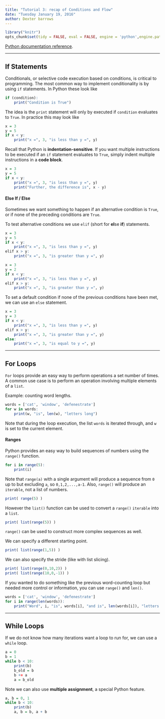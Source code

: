 ```yaml
---
title: "Tutorial 3: recap of Conditions and Flow"
date: "Tuesday January 19, 2016"
author: Dexter barrows
---
```


```r
library("knitr")
opts_chunk$set(tidy = FALSE, eval = FALSE, engine = 'python',engine.path = 'python3')
```

[Python documentation reference](https://docs.python.org/3/tutorial/controlflow.html).



***

## If Statements

Conditionals, or selective code execution based on conditions, is critical to programming. The most common way to implement conditionality is by using `if` statements. In Python these look like

```r
if (condition):
    print("Condition is True")
```

The idea is the `print` statement will only by executed if `condition` evaluates to `True`. In practice this may look like

```r
x = 3
y = 5
if x < y:
    print("x =", 3, "is less than y =", y)
```

Recall that Python is **indentation-sensitive**. If you want multiple instructions to be executed if an `if` statement evaluates to `True`, simply indent multiple instructions in a **code block**.

```r
x = 3
y = 5
if x < y:
    print("x =", 3, "is less than y =", y)
    print("Further, the difference is", x - y)
```


#### Else If / Else

Sometimes we want something to happen if an alternative condition is `True`, or if none of the preceding conditions are `True`.

To test alternative conditions we use `elif` (short for **el**se **if**) statements.

```r
x = 3
y = 5
if x < y:
    print("x =", 3, "is less than y =", y)
elif x > y:
    print("x =", 3, "is greater than y =", y)
```

```r
x = 3
y = 2
if x < y:
    print("x =", 3, "is less than y =", y)
elif x > y:
    print("x =", 3, "is greater than y =", y)
```

To set a default condition if none of the previous conditions have been met, we can use an `else` statement.

```r
x = 3
y = 3
if x < y:
    print("x =", 3, "is less than y =", y)
elif x > y:
    print("x =", 3, "is greater than y =", y)
else:
    print("x =", 3, "is equal to y =", y)
```


***

## For Loops

`For` loops provide an easy way to perform operations a set number of times. A common use case is to perform an operation involving multiple elements of a `list`.

Example: counting word lengths.

```r
words = ['cat', 'window', 'defenestrate']
for w in words:
    print(w, "is", len(w), "letters long")
```

Note that during the loop execution, the list `words` is iterated through, and `w` is set to the current element.

#### Ranges

Python provides an easy way to build sequences of numbers using the `range()` function.

```r
for i in range(5):
    print(i)
```

Note that `range(a)` with a single argument will produce a sequence from `0` up to but excluding `a`, so `0,1,2,...,a-1`. Also, `range()` will produce an `iterable`, not a list of numbers. 

```r
print( range(5) )
```

However the `list()` function can be used to convert a `range()` `iterable` into a `list`.

```r
print( list(range(5)) )
```

`range()` can be used to construct more complex sequences as well.

We can specify a different starting point.

```r
print( list(range(1,5)) ) 
```

We can also specify the stride (like with list slicing).

```r
print( list(range(0,10,2)) )
print( list(range(10,0,-1)) )
```

If you wanted to do something like the previous word-counting loop but needed more control or information, you can use `range()` and `len()`.

```r
words = ['cat', 'window', 'defenestrate']
for i in range(len(words)):
    print("Word", i, "is", words[i], "and is", len(words[i]), "letters long")
```



***

## While Loops

If we do not know how many iterations want a loop to run for, we can use a `while` loop.

```r
a = 0
b = 1
while b < 10:
    print(b)
    b_old = b
    b += a
    a = b_old
```

Note we can also use **multiple assignment**, a special Python feature.

```r
a, b = 0, 1
while b < 10:
    print(b)
    a, b = b, a + b
```